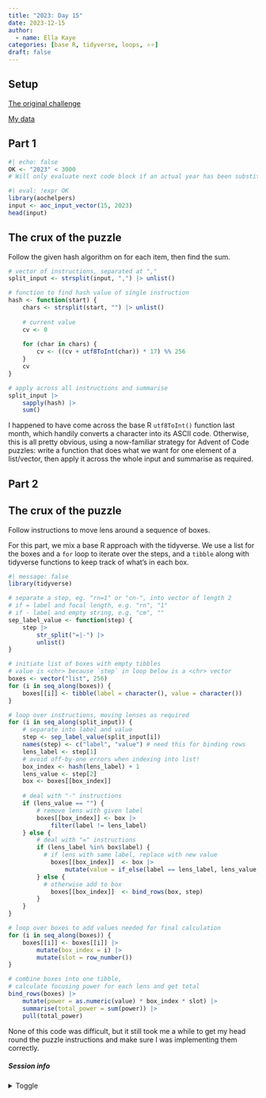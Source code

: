 ```yaml
---
title: "2023: Day 15"
date: 2023-12-15
author: 
  - name: Ella Kaye
categories: [base R, tidyverse, loops, ⭐⭐]
draft: false
---
```


## Setup

[The original challenge](https://adventofcode.com/2023/day/15)

[My data](input){target="_blank"}

## Part 1

```r
#| echo: false
OK <- "2023" < 3000
# Will only evaluate next code block if an actual year has been substituted for the placeholder.
```

```r
#| eval: !expr OK
library(aochelpers)
input <- aoc_input_vector(15, 2023)
head(input)
```

::: {.callout-note collapse="false" icon="false"}
## The crux of the puzzle
Follow the given hash algorithm on for each item, then find the sum.
:::

```r
# vector of instructions, separated at ","
split_input <- strsplit(input, ",") |> unlist() 

# function to find hash value of single instruction
hash <- function(start) {
	chars <- strsplit(start, "") |> unlist()
	
	# current value
	cv <- 0
	
	for (char in chars) {
		cv <- ((cv + utf8ToInt(char)) * 17) %% 256
	}
	cv
}

# apply across all instructions and summarise
split_input |> 
	sapply(hash) |> 
	sum()
```

I happened to have come across the base R `utf8ToInt()` function last month,
which handily converts a character into its ASCII code.
Otherwise, this is all pretty obvious, 
using a now-familiar strategy for Advent of Code puzzles:
write a function that does what we want for one element of a list/vector, 
then apply it across the whole input and summarise as required.

## Part 2

::: {.callout-note collapse="false" icon="false"}
## The crux of the puzzle
Follow instructions to move lens around a sequence of boxes.
:::

For this part, we mix a base R approach with the tidyverse.
We use a list for the boxes and a `for` loop to iterate over the steps,
and a `tibble` along with tidyverse functions to keep track of what's in each box.

```r
#| message: false
library(tidyverse)

# separate a step, eg. "rn=1" or "cn-", into vector of length 2
# if = label and focal length, e.g. "rn", "1"
# if - label and empty string, e.g. "cm", ""
sep_label_value <- function(step) {
	step |> 
		str_split("=|-") |> 
		unlist() 
} 

# initiate list of boxes with empty tibbles
# value is <chr> because `step` in loop below is a <chr> vector
boxes <- vector("list", 256)
for (i in seq_along(boxes)) {
	boxes[[i]] <- tibble(label = character(), value = character())
}

# loop over instructions, moving lenses as required
for (i in seq_along(split_input)) {
	# separate into label and value
	step <- sep_label_value(split_input[i])
	names(step) <- c("label", "value") # need this for binding rows
	lens_label <- step[1]
	# avoid off-by-one errors when indexing into list!
	box_index <- hash(lens_label) + 1 
	lens_value <- step[2]
	box <- boxes[[box_index]]
	
	# deal with "-" instructions
	if (lens_value == "") {
		# remove lens with given label
		boxes[[box_index]] <- box |> 
			filter(label != lens_label) 
	} else {
		# deal with "=" instructions
		if (lens_label %in% box$label) {
		  # if lens with same label, replace with new value
			boxes[[box_index]]  <- box |> 
				mutate(value = if_else(label == lens_label, lens_value, value))	
		} else {
		  # otherwise add to box
			boxes[[box_index]]  <- bind_rows(box, step) 
		}
	}
}

# loop over boxes to add values needed for final calculation
for (i in seq_along(boxes)) {
	boxes[[i]] <- boxes[[i]] |> 
		mutate(box_index = i) |> 
		mutate(slot = row_number())
}

# combine boxes into one tibble, 
# calculate focusing power for each lens and get total
bind_rows(boxes) |> 
	mutate(power = as.numeric(value) * box_index * slot) |> 
	summarise(total_power = sum(power)) |> 
	pull(total_power)
```

None of this code was difficult, 
but it still took me a while to get my head round the puzzle instructions
and make sure I was implementing them correctly.

##### Session info {.appendix}

<details><summary>Toggle</summary>

```r
#| echo: false
library(sessioninfo)
# save the session info as an object
pkg_session <- session_info(pkgs = "attached")

# get the quarto version
quarto_version <- system("quarto --version", intern = TRUE)

# inject the quarto info
pkg_session$platform$quarto <- paste(
  system("quarto --version", intern = TRUE), 
  "@", 
  quarto::quarto_path()
  )

# print it out
pkg_session
```

</details>





